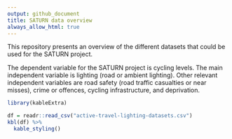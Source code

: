 ```yaml
---
output: github_document
title: SATURN data overview
always_allow_html: true
---
```


This repository presents an overview of the different datasets that could be used for the SATURN project.

The dependent variable for the SATURN project is cycling levels. The main independent variable is lighting (road or ambient lighting). Other relevant independent variables are road safety (road traffic casualties or near misses), crime or offences, cycling infrastructure, and deprivation.

```r
library(kableExtra)

df = readr::read_csv("active-travel-lighting-datasets.csv")
kbl(df) %>%
  kable_styling()
```

